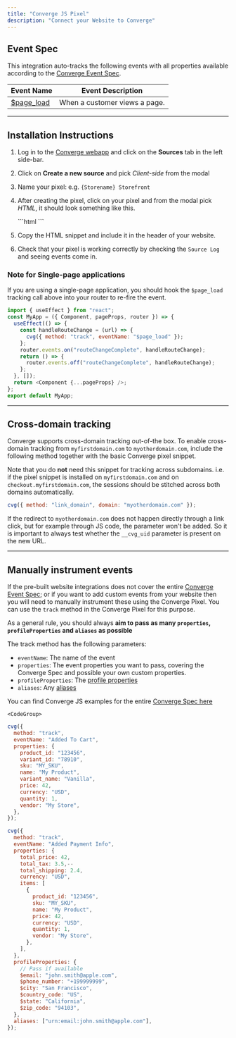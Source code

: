 ```yaml
---
title: "Converge JS Pixel"
description: "Connect your Website to Converge"
---
```


## Event Spec

This integration auto-tracks the following events with all properties available according to the [Converge Event Spec](../converge-spec).

| Event Name                       | Event Description                |
| -------------------------------- | -------------------------------- |
| [$page_load](../converge-spec#page-load) | When a customer views a page. |

--- 

## Installation Instructions

1. Log in to the [Converge webapp](app.runconverge.com) and click on the **Sources** tab in the left side-bar.
2. Click on **Create a new source** and pick _Client-side_ from the modal
3. Name your pixel: e.g. `{Storename} Storefront`
4. After creating the pixel, click on your pixel and from the modal pick _HTML_, it should look something like this.
  
   <Accordion icon="code" title="Code example"> 
   ```html
   <script
     src="<https://static.runconverge.com/pixels/{YOUR_PUBLIC_TOKEN}.js>"
     async
   ></script>
   <script>
     window.cvg||(c=window.cvg=function(){c.process?c.process.apply(c,argum
     ents):c.queue.push(arguments)},c.queue=[]);
     cvg({method:"track",eventName:"$page_load"});
   </script>
   ```
   </Accordion>
5. Copy the HTML snippet and include it in the header of your website.
6. Check that your pixel is working correctly by checking the `Source Log` and seeing events come in.


### Note for Single-page applications

<Warning>If you are using a single-page application, you should hook the `$page_load` tracking call above into your router to re-fire the event. </Warning>

<Accordion icon="code" title="Single-page code example"> 

```javascript NextJS
import { useEffect } from "react";
const MyApp = ({ Component, pageProps, router }) => {
  useEffect(() => {
    const handleRouteChange = (url) => {
      cvg({ method: "track", eventName: "$page_load" });
    };
    router.events.on("routeChangeComplete", handleRouteChange);
    return () => {
      router.events.off("routeChangeComplete", handleRouteChange);
    };
  }, []);
  return <Component {...pageProps} />;
};
export default MyApp;
```

</Accordion>

---

## Cross-domain tracking

Converge supports cross-domain tracking out-of-the box. To enable cross-domain tracking from `myfirstdomain.com` to `myotherdomain.com`, include the following method together with the basic Converge pixel snippet.

<Info> Note that you do **not** need this snippet for tracking across subdomains.
i.e. if the pixel snippet is installed on `myfirstdomain.com` and on `checkout.myfirstdomain.com`, the sessions should be stitched across both domains automatically. </Info> 

```js
cvg({ method: "link_domain", domain: "myotherdomain.com" });
```

<Warning> If the redirect to `myotherdomain.com` does not happen directly through a link click, but for example through JS code, the parameter won't be added. So it is important to always test whether the `__cvg_uid` parameter is present on the new URL. </Warning>

---

## Manually instrument events

If the pre-built website integrations does not cover the entire [Converge Event Spec](../converge-spec); or if you want to add custom events from your website then you will need to manually instrument these using the Converge Pixel.
You can use the `track` method in the Converge Pixel for this purpose. 

<Note> As a general rule, you should always **aim to pass as many `properties`, `profileProperties` and `aliases` as possible** </Note>

The track method has the following parameters: 

- `eventName`: The name of the event
- `properties`: The event properties you want to pass, covering the Converge Spec and possible your own custom properties.
- `profileProperties`: The [profile properties](../source-concepts#profile-properties)
- `aliases`: Any [aliases](../source-concepts#aliases)


<AccordionGroup>

<Info> You can find Converge JS examples for the entire [Converge Spec here](../converge-spec) </Info>
<Accordion title="Code Examples" icon="code">

    <CodeGroup>

```javascript Added To Cart
cvg({
  method: "track",
  eventName: "Added To Cart",
  properties: {
    product_id: "123456",
    variant_id: "78910",
    sku: "MY_SKU",
    name: "My Product",
    variant_name: "Vanilla",
    price: 42,
    currency: "USD",
    quantity: 1,
    vendor: "My Store",
  },
});
```

```javascript Added Payment Info
cvg({
  method: "track",
  eventName: "Added Payment Info",
  properties: {
    total_price: 42,
    total_tax: 3.5,--
    total_shipping: 2.4,
    currency: "USD",
    items: [
      {
        product_id: "123456",
        sku: "MY_SKU",
        name: "My Product",
        price: 42,
        currency: "USD",
        quantity: 1,
        vendor: "My Store",
      },
    ],
  },
  profileProperties: {
    // Pass if available
    $email: "john.smith@apple.com",
    $phone_number: "+199999999",
    $city: "San Francisco",
    $country_code: "US",
    $state: "California",
    $zip_code: "94103",
  },
  aliases: ["urn:email:john.smith@apple.com"],
});

```


</CodeGroup>

</Accordion>

</AccordionGroup>



